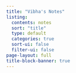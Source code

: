 ```yaml
---
title: "Vibha's Notes"
listing:
  contents: notes
  sort: "title"
  type: default
  categories: true
  sort-ui: false
  filter-ui: false
page-layout: full
title-block-banner: true
---
```


<!-- Table in markdown -->

